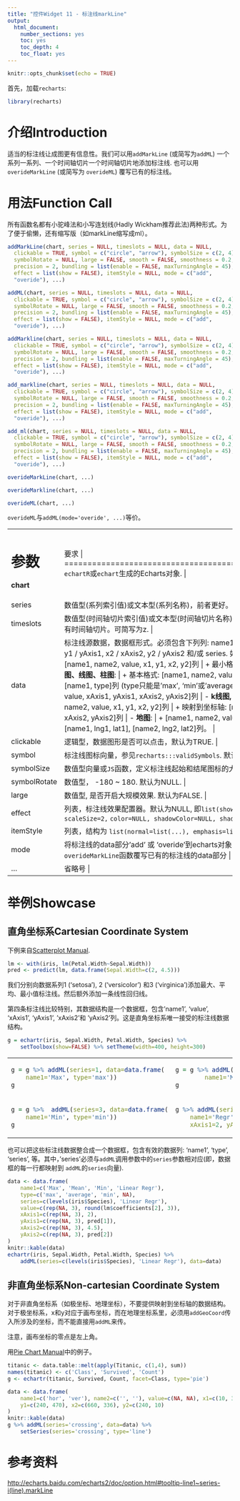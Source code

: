 ```yaml
---
title: "控件Widget 11 - 标注线markLine"
output: 
  html_document: 
    number_sections: yes
    toc: yes
    toc_depth: 4
    toc_float: yes
---
```


```r
knitr::opts_chunk$set(echo = TRUE)
```

首先，加载`recharts`:
```r
library(recharts)
```

# 介绍Introduction

适当的标注线让成图更有信息性。我们可以用`addMarkLine` (或简写为`addML`) 一个系列一系列、一个时间轴切片一个时间轴切片地添加标注线. 也可以用`overideMarkLine` (或简写为 `overideML`) 覆写已有的标注线。

# 用法Function Call

所有函数名都有小驼峰法和小写连划线(Hadly Wickham推荐此法)两种形式。为了便于偷懒，还有缩写版（如markLine缩写成ml）。

```r
addMarkLine(chart, series = NULL, timeslots = NULL, data = NULL,
  clickable = TRUE, symbol = c("circle", "arrow"), symbolSize = c(2, 4),
  symbolRotate = NULL, large = FALSE, smooth = FALSE, smoothness = 0.2,
  precision = 2, bundling = list(enable = FALSE, maxTurningAngle = 45),
  effect = list(show = FALSE), itemStyle = NULL, mode = c("add",
  "overide"), ...)

addML(chart, series = NULL, timeslots = NULL, data = NULL,
  clickable = TRUE, symbol = c("circle", "arrow"), symbolSize = c(2, 4),
  symbolRotate = NULL, large = FALSE, smooth = FALSE, smoothness = 0.2,
  precision = 2, bundling = list(enable = FALSE, maxTurningAngle = 45),
  effect = list(show = FALSE), itemStyle = NULL, mode = c("add",
  "overide"), ...)

addMarkline(chart, series = NULL, timeslots = NULL, data = NULL,
  clickable = TRUE, symbol = c("circle", "arrow"), symbolSize = c(2, 4),
  symbolRotate = NULL, large = FALSE, smooth = FALSE, smoothness = 0.2,
  precision = 2, bundling = list(enable = FALSE, maxTurningAngle = 45),
  effect = list(show = FALSE), itemStyle = NULL, mode = c("add",
  "overide"), ...)

add_markline(chart, series = NULL, timeslots = NULL, data = NULL,
  clickable = TRUE, symbol = c("circle", "arrow"), symbolSize = c(2, 4),
  symbolRotate = NULL, large = FALSE, smooth = FALSE, smoothness = 0.2,
  precision = 2, bundling = list(enable = FALSE, maxTurningAngle = 45),
  effect = list(show = FALSE), itemStyle = NULL, mode = c("add",
  "overide"), ...)

add_ml(chart, series = NULL, timeslots = NULL, data = NULL,
  clickable = TRUE, symbol = c("circle", "arrow"), symbolSize = c(2, 4),
  symbolRotate = NULL, large = FALSE, smooth = FALSE, smoothness = 0.2,
  precision = 2, bundling = list(enable = FALSE, maxTurningAngle = 45),
  effect = list(show = FALSE), itemStyle = NULL, mode = c("add",
  "overide"), ...)

overideMarkLine(chart, ...)

overideMarkline(chart, ...)

overideML(chart, ...)
```

`overideML`与`addML(mode='overide', ...)`等价。

+-------------+----------------------------------------------------------------+
|   参数      |  要求                                      |
+=============+================================================================+
| **chart**   | `echartR`或`echart`生成的Echarts对象.  |
+-------------+----------------------------------------------------------------+
| series      | 数值型(系列索引值)或文本型(系列名称)，前者更好。如设为NULL，则作用于所有系列。 |
+-------------+----------------------------------------------------------------+
| timeslots   |  数值型(时间轴切片索引值)或文本型(时间轴切片名称)，前者更好。如设为NULL，则作用于所有时间轴切片。可简写为z. |
+-------------+----------------------------------------------------------------+
| data        | 标注线源数据，数据框形式。必须包含下列列: name1, name2, value / type 和/或 x1 / xAxis1, y1 / yAxis1, x2 / xAxis2, y2 / yAxis2 和/或 series. 如提供series，必须与`addML`中的`series`参数相对应。 |
|             |      |
|             | - **通用**:  |
|             |     + 通用格式: [name1, name2, value, x1, y1, x2, y2]列 |
|             |     + 最小格式: [name1, x1, y1, x2, y2]列  |
|             | - **散点图、线图、柱图**: |
|             |     + 基本格式: [name1, name2, value, x1, y1, x2, y2]列 |
|             |     + 最小格式: [name1, type]列 (type只能是'max', 'min'或'average') |
|             |     + 映射到坐标轴: [name1, name2, value, xAxis1, yAxis1, xAxis2, yAxis2]列  |
|             | - **k线图, 事件河流图**: |
|             |     + 基本格式: [name1, name2, value, x1, y1, x2, y2]列 |
|             |     + 映射到坐标轴: [name1, name2, value, xAxis1, yAxis1, xAxis2, yAxis2]列 |
|             | - **地图**:  |
|             |     + [name1, name2, value]列. 还需单独用`addGeoCoord`传入[name1, lng1, lat1], [name2, lng2, lat2]列。 |
+-------------+----------------------------------------------------------------+
| clickable   | 逻辑型，数据图形是否可以点击，默认为TRUE. |
+-------------+----------------------------------------------------------------+
| symbol      | 标注线图标向量，参见`recharts:::validSymbols`. 默认为`c('circle', 'arrow')`. |
+-------------+----------------------------------------------------------------+
| symbolSize  | 数值型向量或`JS`函数，定义标注线起始和结尾图标的大小，默认为`c(2, 4)`. |
+-------------+----------------------------------------------------------------+
| symbolRotate| 数值型， -180 ~ 180. 默认为NULL. |
+-------------+----------------------------------------------------------------+
| large       | 数值型, 是否开启大规模效果. 默认为FALSE. |
+-------------+----------------------------------------------------------------+
| effect      | 列表，标注线效果配置器。默认为NULL, 即`list(show=FALSE, loop=TRUE,` `period=15, scaleSize=2,` `color=NULL, shadowColor=NULL, shadowBlur=0)` |
+-------------+----------------------------------------------------------------+
| itemStyle   | 列表，结构为 `list(normal=list(...), emphasis=list(...))`. 默认为NULL. |
+-------------+----------------------------------------------------------------+
| mode        | 将标注线的data部分'add' 或 'overide'到echarts对象. 默认为'add'. 也可以直接用 `overideMarkLine`函数覆写已有的标注线的data部分 |
+-------------+----------------------------------------------------------------+
| ...         | 省略号 |
+-------------+----------------------------------------------------------------+

# 举例Showcase

## 直角坐标系Cartesian Coordinate System

下例来自[Scatterplot Manual](Basic_Plots_01_Scatterplot.html). 

```r
lm <- with(iris, lm(Petal.Width~Sepal.Width))
pred <- predict(lm, data.frame(Sepal.Width=c(2, 4.5)))
```

我们分别向数据系列1 ('setosa'), 2 ('versicolor') 和3 ('virginica')添加最大、平均、最小值标注线。然后额外添加一条线性回归线。

第四条标注线比较特别，其数据结构是一个数据框，包含'name1', 'value', 'xAxis1', 'yAxis1', 'xAxis2'和 'yAxis2'列。这是直角坐标系唯一接受的标注线数据结构。

```r
g = echartr(iris, Sepal.Width, Petal.Width, Species) %>% 
    setToolbox(show=FALSE) %>% setTheme(width=400, height=300)
```

<table>
<tr><td>
```r
g = g %>% addML(series=1, data=data.frame(
    name1='Max', type='max'))
g
```
</td><td>
```r
g = g %>% addML(series=2, data=data.frame(
        name1='Mean', type='average')) 
g
```
</td></tr>
<tr><td>
```r
g = g %>%  addML(series=3, data=data.frame(
    name1='Min', type='min')) 
g
```
</td><td>
```r
g %>% addML(series='Linear Regr', data=data.frame(
    name1='Regr', value=round(lm$coefficients[2], 3), 
    xAxis1=2, yAxis1=pred[1], xAxis2=4.5, yAxis2=pred[2]))
```
</td></tr>
</table>

也可以把这些标注线数据整合成一个数据框，包含有效的数据列: 'name1', 'type', 'series', 等。其中，'series'必须与`addML`调用参数中的`series`参数相对应(即，数据框的每一行都映射到 `addML`的`series`向量).

```r
data <- data.frame(
    name1=c('Max', 'Mean', 'Min', 'Linear Regr'), 
    type=c('max', 'average', 'min', NA),
    series=c(levels(iris$Species), 'Linear Regr'),
    value=c(rep(NA, 3), round(lm$coefficients[2], 3)),
    xAxis1=c(rep(NA, 3), 2),
    yAxis1=c(rep(NA, 3), pred[1]), 
    xAxis2=c(rep(NA, 3), 4.5),
    yAxis2=c(rep(NA, 3), pred[2])
)
knitr::kable(data)
echartr(iris, Sepal.Width, Petal.Width, Species) %>%
    addML(series=c(levels(iris$Species), 'Linear Regr'), data=data)
```


## 非直角坐标系Non-cartesian Coordinate System

对于非直角坐标系（如极坐标、地理坐标），不要提供映射到坐标轴的数据结构。对于极坐标系，x和y对应于画布坐标，而在地理坐标系里，必须用`addGeoCoord`传入所涉及的坐标，而不能直接用`addML`来传。

注意，画布坐标的零点是左上角。

用[Pie Chart Manual](Basic_Plot2_11_Pie.html)中的例子。

```r
titanic <- data.table::melt(apply(Titanic, c(1,4), sum))
names(titanic) <- c('Class', 'Survived', 'Count')
g <- echartr(titanic, Survived, Count, facet=Class, type='pie') 
```

```r
data <- data.frame(
    name1=c('hor', 'ver'), name2=c('', ''), value=c(NA, NA), x1=c(10, 336), 
    y1=c(240, 470), x2=c(660, 336), y2=c(240, 10)
)
knitr::kable(data)
g %>% addML(series='crossing', data=data) %>% 
    setSeries(series='crossing', type='line')
```

# 参考资料

<http://echarts.baidu.com/echarts2/doc/option.html#tooltip-line1~series-i(line).markLine>
